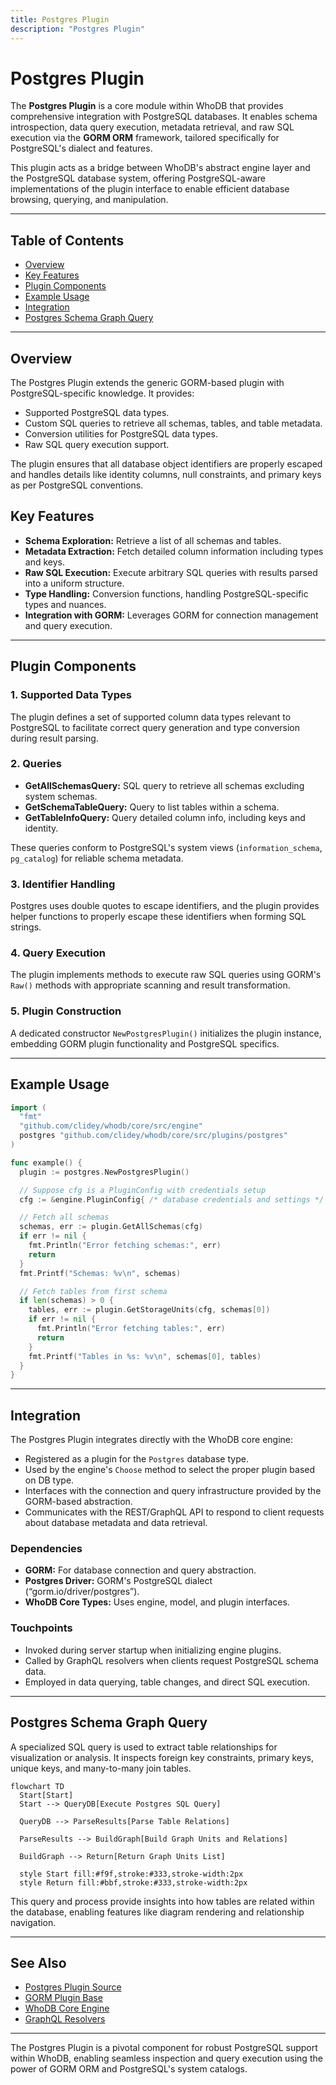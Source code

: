 ```yaml
---
title: Postgres Plugin
description: "Postgres Plugin"
---
```

# Postgres Plugin

The **Postgres Plugin** is a core module within WhoDB that provides comprehensive integration with PostgreSQL databases. It enables schema introspection, data query execution, metadata retrieval, and raw SQL execution via the **GORM ORM** framework, tailored specifically for PostgreSQL's dialect and features.

This plugin acts as a bridge between WhoDB's abstract engine layer and the PostgreSQL database system, offering PostgreSQL-aware implementations of the plugin interface to enable efficient database browsing, querying, and manipulation.

---

## Table of Contents

- [Overview](#overview)
- [Key Features](#key-features)
- [Plugin Components](#plugin-components)
- [Example Usage](#example-usage)
- [Integration](#integration)
- [Postgres Schema Graph Query](#postgres-schema-graph-query)

---

## Overview

The Postgres Plugin extends the generic GORM-based plugin with PostgreSQL-specific knowledge. It provides:

- Supported PostgreSQL data types.
- Custom SQL queries to retrieve all schemas, tables, and table metadata.
- Conversion utilities for PostgreSQL data types.
- Raw SQL query execution support.

The plugin ensures that all database object identifiers are properly escaped and handles details like identity columns, null constraints, and primary keys as per PostgreSQL conventions.

## Key Features

- **Schema Exploration:** Retrieve a list of all schemas and tables.
- **Metadata Extraction:** Fetch detailed column information including types and keys.
- **Raw SQL Execution:** Execute arbitrary SQL queries with results parsed into a uniform structure.
- **Type Handling:** Conversion functions, handling PostgreSQL-specific types and nuances.
- **Integration with GORM:** Leverages GORM for connection management and query execution.

---

## Plugin Components

### 1. Supported Data Types

The plugin defines a set of supported column data types relevant to PostgreSQL to facilitate correct query generation and type conversion during result parsing.

### 2. Queries

- **GetAllSchemasQuery:** SQL query to retrieve all schemas excluding system schemas.
- **GetSchemaTableQuery:** Query to list tables within a schema.
- **GetTableInfoQuery:** Query detailed column info, including keys and identity.

These queries conform to PostgreSQL's system views (`information_schema`, `pg_catalog`) for reliable schema metadata.

### 3. Identifier Handling

Postgres uses double quotes to escape identifiers, and the plugin provides helper functions to properly escape these identifiers when forming SQL strings.

### 4. Query Execution

The plugin implements methods to execute raw SQL queries using GORM's `Raw()` methods with appropriate scanning and result transformation.

### 5. Plugin Construction

A dedicated constructor `NewPostgresPlugin()` initializes the plugin instance, embedding GORM plugin functionality and PostgreSQL specifics.

---

## Example Usage

```go
import (
  "fmt"
  "github.com/clidey/whodb/core/src/engine"
  postgres "github.com/clidey/whodb/core/src/plugins/postgres"
)

func example() {
  plugin := postgres.NewPostgresPlugin()

  // Suppose cfg is a PluginConfig with credentials setup
  cfg := &engine.PluginConfig{ /* database credentials and settings */ }

  // Fetch all schemas
  schemas, err := plugin.GetAllSchemas(cfg)
  if err != nil {
    fmt.Println("Error fetching schemas:", err)
    return
  }
  fmt.Printf("Schemas: %v\n", schemas)

  // Fetch tables from first schema
  if len(schemas) > 0 {
    tables, err := plugin.GetStorageUnits(cfg, schemas[0])
    if err != nil {
      fmt.Println("Error fetching tables:", err)
      return
    }
    fmt.Printf("Tables in %s: %v\n", schemas[0], tables)
  }
}
```

---

## Integration

The Postgres Plugin integrates directly with the WhoDB core engine:

- Registered as a plugin for the `Postgres` database type.
- Used by the engine's `Choose` method to select the proper plugin based on DB type.
- Interfaces with the connection and query infrastructure provided by the GORM-based abstraction.
- Communicates with the REST/GraphQL API to respond to client requests about database metadata and data retrieval.

### Dependencies

- **GORM:** For database connection and query abstraction.
- **Postgres Driver:** GORM's PostgreSQL dialect (“gorm.io/driver/postgres”).
- **WhoDB Core Types:** Uses engine, model, and plugin interfaces.

### Touchpoints

- Invoked during server startup when initializing engine plugins.
- Called by GraphQL resolvers when clients request PostgreSQL schema data.
- Employed in data querying, table changes, and direct SQL execution.

---

## Postgres Schema Graph Query

A specialized SQL query is used to extract table relationships for visualization or analysis. It inspects foreign key constraints, primary keys, unique keys, and many-to-many join tables.

```mermaid
flowchart TD
  Start[Start]
  Start --> QueryDB[Execute Postgres SQL Query]

  QueryDB --> ParseResults[Parse Table Relations]

  ParseResults --> BuildGraph[Build Graph Units and Relations]

  BuildGraph --> Return[Return Graph Units List]

  style Start fill:#f9f,stroke:#333,stroke-width:2px
  style Return fill:#bbf,stroke:#333,stroke-width:2px
```

This query and process provide insights into how tables are related within the database, enabling features like diagram rendering and relationship navigation.

---

## See Also

- [Postgres Plugin Source](https://github.com/clidey/whodb/blob/main/core/src/plugins/postgres/postgres.go) 
- [GORM Plugin Base](https://github.com/clidey/whodb/blob/main/core/src/plugins/gorm/plugin.go)
- [WhoDB Core Engine](https://github.com/clidey/whodb/blob/main/core/src/engine/engine.go)
- [GraphQL Resolvers](https://github.com/clidey/whodb/blob/main/core/graph/schema.resolvers.go)

---

The Postgres Plugin is a pivotal component for robust PostgreSQL support within WhoDB, enabling seamless inspection and query execution using the power of GORM ORM and PostgreSQL's system catalogs.

